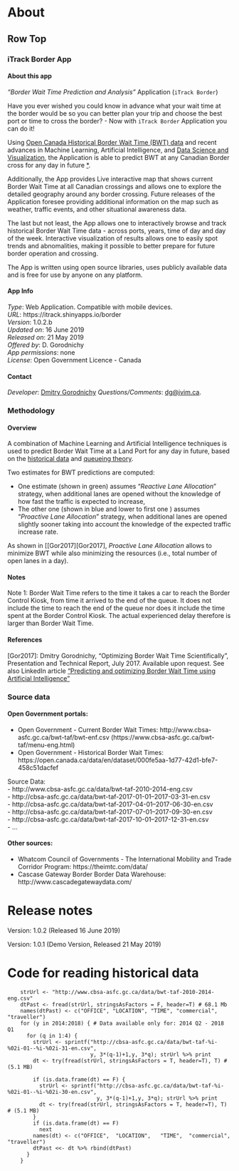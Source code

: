 
<!-- # About  {data-orientation=rows, data-navmenu="Help"} -->

<!-- # Application  {data-orientation=rows, data-navmenu="About"} -->

#  About {data-icon="fa-info-circle"}
<!-- # About {data-icon="ion-information", align="right"} -->

## Row  Top {.tabset}

###  iTrack Border App


#### About this app

*"Border Wait Time Prediction and Analysis"* Application (`iTrack Border`)   

Have you ever wished you could know in advance what your wait time at the border would be so you can better plan your trip and choose the best port or time to cross the border? - 
Now with `iTrack Border` Application you can do it!

Using [Open Canada Historical  Border Wait Time (BWT) data](#source-data) and recent advances in Machine Learning, Artificial Intelligence, and [Data Science and Visualization](), the Application is able to predict BWT at any Canadian Border cross for any day in future [*](#methodology).


Additionally,
<!-- For travellers  on the road, -->
the App provides Live interactive map that shows current Border Wait Time at all Canadian crossings and allows one to explore the detailed geography around any border crossing. 
Future releases of the Application foresee providing additional information on the map such as weather, traffic events, and other situational awareness  data.

The last but not least, 
the App allows one to 
interactively browse  and track historical Border Wait Time data  - across ports, years, time of day and day of the week.
Interactive visualization  of results allows one to easily spot trends and abnomalities, making it possible to better prepare for future border operation and crossing.


<!-- Border Wait Time Interactive Tracker  (iTrack-Border) is an application that allows one to visualize, analyze,  predict and optimize Border Time Wait (BWT) at Canadian land border crossings. -->
The App is written  using open source libraries, uses   publicly available data and is free for use by anyone on any platform. 


<!-- Interactive BWT Prediction [and analysis] App -->
<!-- The first of its kind App  -->


<!-- #### What's new -->

<!-- - All plots are now interactive - removed. -->
<!-- - Design streamlined (less subsections) - for easier viewing on mobile platforms. -->
<!-- - New Sections added for analyzing historical data (Past) and predicting future data for entire month (Future). -->
<!-- - Tracking of historical BWT by ports, years, day of week, time of day is included.  -->
<!-- - Prediction for entire month.  -->
<!-- - Icons and logo added -->
<!-- - More details provided in About section. -->
<!-- - Interactive map automatically now zooms on selected Port -->

<!-- See [Release Notes]. -->



####  App Info

*Type*: Web Application. Compatible with mobile devices.    
*URL*: https://itrack.shinyapps.io/border      
*Version*:     1.0.2.b  
*Updated on*:     16 June 2019    
*Released on*:  21 May 2019    
*Offered by*:   D. Gorodnichy    
*App permissions*: none     
*License*:  Open Government Licence - Canada   


<!-- ####  Description -->

<!-- *Name*: iTrack: Border Wait Time  (iTrack Border)    -->
<!-- *Version*: 1.0.1 (Demo Version, Released 21 May 2019)   -->
<!-- *Name*: "Border Wait Time Prediction and Analysis" App (iTrack-Border)    -->
<!-- *Version*: 1.0.2 (Released 16 June 2019)   -->

<!-- *Developer*: [Dmitry Gorodnichy](www.gorodnichy.ca/dmitry) -->

#### Contact

<!-- #### Developer contact -->
<!--  ### Developer --> 

<!-- Website: -->
<!-- Email: [dg@ivim.ca](email:dg@ivim.ca). -->

*Developer*: [Dmitry Gorodnichy](https://www.linkedin.com/in/dmitry-gorodnichy/)
*Questions/Comments*: [dg@ivim.ca](email:dg@ivim.ca).


<!-- *Other Apps from the same developer:* -->



### Methodology

<!-- It uses historical data provided by Open Canada and  -->

#### Overview

A combination of Machine Learning and Artificial Intelligence techniques is used to predict Border Wait Time at a  Land Port for any day in future, based on the [historical data](#source-data) and [queueing theory](https://en.wikipedia.org/wiki/Queueing_theory).

Two estimates for BWT predictions are computed:   

-  One estimate (shown in green) assumes "*Reactive  Lane Allocation*" strategy, when  additional lanes are opened without the knowledge of 
how fast the traffic is expected to increase,
<!-- the expected traffic increase rate -->
- The other one (shown in blue and lower to first one ) assumes "*Proactive  Lane Allocation*" strategy, when additional lanes are opened slightly sooner taking into account the knowledge of the expected traffic increase rate.

As shown in [[Gor2017][Gor2017], *Proactive Lane Allocation* allows to minimize BWT while also minimizing the resources (i.e., total number of open lanes in a day).

#### Notes

Note 1: Border Wait Time refers to the time it takes a car to reach the Border Control Kiosk, from time it arrived to the end of the queue. It does not include the time to reach the end of the queue nor does it include the time spent at the Border Control Kiosk. The actual experienced delay  therefore is larger than Border Wait Time.


<!-- "Just as when dealing the rapidly spreading fire, one has to put more water sooner,rathern than later to extuinquich is sooner and with lerss water"
<!-- More details about the approach are provided in the reference. -->


<!-- Note 2: The prelimenary assessment of prediction accuracy shows -->
<!-- <!-- , with 90 % confidence,  --> 
<!-- the accuracy of over 90%, assuming no proactive lane allocation is used, and of over  75%, assuming proactive lane allocation maybe used under the constraints of keeping the same total resource  capacit (i.e. the same total number of open lanes in a day).  -->


#### References

[Gor2017]: Dmitry Gorodnichy, 
"Optimizing Border Wait Time Scientifically", Presentation and Technical Report, July 2017. Available upon request. See also LinkedIn article ["Predicting and optimizing Border Wait Time using Artificial Intelligence"](https://www.linkedin.com/pulse/predicting-optimizing-border-wait-time-using-dmitry-gorodnichy)
<!-- Presentation, Science and Engineering Directorate, Canada Services Border Agency,  -->


<!-- [Gor2019] Dmitry Gorodnichy, "Unleashing the power of Open Government Data using Machine Learning and Data Science: Border Wait Time Prediction App" -->


<!-- Historical data  {data-orientation=rows, data-navmenu="About"} -->
<!-- ===================================== -->
### Source data


<!-- ### Sources -->

<!-- #### Open Government data: -->


#### Open Government portals:

- Open Government - Current Border Wait Times:
http://www.cbsa-asfc.gc.ca/bwt-taf/bwt-enf.csv 
(https://www.cbsa-asfc.gc.ca/bwt-taf/menu-eng.html)
- Open Government - Historical Border Wait Times: 
https://open.canada.ca/data/en/dataset/000fe5aa-1d77-42d1-bfe7-458c51dacfef

Source Data:    
- http://www.cbsa-asfc.gc.ca/data/bwt-taf-2010-2014-eng.csv    
- http://cbsa-asfc.gc.ca/data/bwt-taf-2017-01-01--2017-03-31-en.csv    
- http://cbsa-asfc.gc.ca/data/bwt-taf-2017-04-01--2017-06-30-en.csv   
- http://cbsa-asfc.gc.ca/data/bwt-taf-2017-07-01--2017-09-30-en.csv    
- http://cbsa-asfc.gc.ca/data/bwt-taf-2017-10-01--2017-12-31-en.csv   
- ...  
<!-- (code for reading historical data is provided [here](#code-for-reading-historical-data).) -->
  
  
#### Other sources:  

- Whatcom Council of Governments - The International Mobility and Trade Corridor Program:   https://theimtc.com/data/
- Cascase Gateway Border Border Data Warehouse: 
http://www.cascadegatewaydata.com/



# Release notes {.hidden}



Version: 1.0.2 (Released 16 June 2019)  


Version: 1.0.1 (Demo Version, Released 21 May 2019)  


# Code for reading historical data {.hidden}

```
    strUrl <- "http://www.cbsa-asfc.gc.ca/data/bwt-taf-2010-2014-eng.csv"
    dtPast <- fread(strUrl, stringsAsFactors = F, header=T) # 68.1 Mb
    names(dtPast) <- c("OFFICE", "LOCATION", "TIME", "commercial",  "traveller")
    for (y in 2014:2018) { # Data available only for: 2014 Q2 - 2018 Q1
      for (q in 1:4) {
        strUrl <- sprintf("http://cbsa-asfc.gc.ca/data/bwt-taf-%i-%02i-01--%i-%02i-31-en.csv", 
                          y, 3*(q-1)+1,y, 3*q); strUrl %>% print
        dt <- try(fread(strUrl, stringsAsFactors = T, header=T), T) # (5.1 MB)
        
        if (is.data.frame(dt) == F) {
          strUrl <- sprintf("http://cbsa-asfc.gc.ca/data/bwt-taf-%i-%02i-01--%i-%02i-30-en.csv", 
                            y, 3*(q-1)+1,y, 3*q); strUrl %>% print
          dt <- try(fread(strUrl, stringsAsFactors = T, header=T), T) # (5.1 MB)  
        }
        if (is.data.frame(dt) == F) 
          next
        names(dt) <- c("OFFICE",  "LOCATION",   "TIME",  "commercial",  "traveller")
        dtPast <<- dt %>% rbind(dtPast)
      }
    }
```

